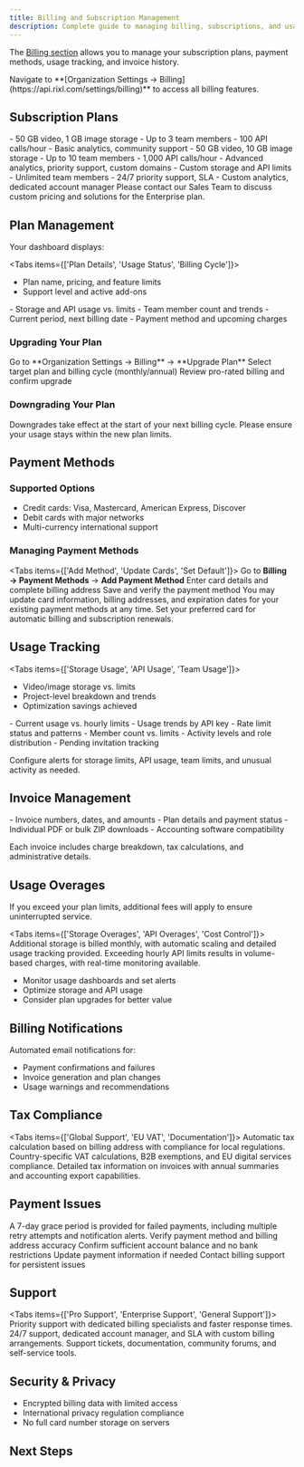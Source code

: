 ```yaml
---
title: Billing and Subscription Management
description: Complete guide to managing billing, subscriptions, and usage in RIXL
---
```



The [Billing section](https://api.rixl.com/settings/billing) allows you to manage your subscription plans, payment methods, usage tracking, and invoice history.

<Callout type="info">
Navigate to **[Organization Settings → Billing](https://api.rixl.com/settings/billing)** to access all billing features.
</Callout>

## Subscription Plans

<Cards>
  <Card title="Free Plan - $0/month" description="Perfect for side projects and small teams">
    - 50 GB video, 1 GB image storage
    - Up to 3 team members
    - 100 API calls/hour
    - Basic analytics, community support
  </Card>
  
  <Card title="Pro Plan - $49/month" description="For professionals and growing teams">
    - 50 GB video, 10 GB image storage
    - Up to 10 team members
    - 1,000 API calls/hour
    - Advanced analytics, priority support, custom domains
  </Card>
  
  <Card title="Enterprise Plan - $229/month" description="For large organizations">
    - Custom storage and API limits
    - Unlimited team members
    - 24/7 priority support, SLA
    - Custom analytics, dedicated account manager
  </Card>
</Cards>

<Callout type="tip">
Please contact our Sales Team to discuss custom pricing and solutions for the Enterprise plan.
</Callout>

## Plan Management

Your dashboard displays:

<Tabs items={['Plan Details', 'Usage Status', 'Billing Cycle']}>
<Tab value="Plan Details">
- Plan name, pricing, and feature limits
- Support level and active add-ons
</Tab>
<Tab value="Usage Status">
- Storage and API usage vs. limits
- Team member count and trends
</Tab>
<Tab value="Billing Cycle">
- Current period, next billing date
- Payment method and upcoming charges
</Tab>
</Tabs>

### Upgrading Your Plan

<Steps>
<Step>Go to **Organization Settings → Billing** → **Upgrade Plan**</Step>
<Step>Select target plan and billing cycle (monthly/annual)</Step>
<Step>Review pro-rated billing and confirm upgrade</Step>
</Steps>

### Downgrading Your Plan

<Callout type="warning">
Downgrades take effect at the start of your next billing cycle. Please ensure your usage stays within the new plan limits.
</Callout>

## Payment Methods

### Supported Options
- Credit cards: Visa, Mastercard, American Express, Discover
- Debit cards with major networks
- Multi-currency international support

### Managing Payment Methods

<Tabs items={['Add Method', 'Update Cards', 'Set Default']}>
<Tab value="Add Method">
<Steps>
<Step>Go to **Billing → Payment Methods** → **Add Payment Method**</Step>
<Step>Enter card details and complete billing address</Step>
<Step>Save and verify the payment method</Step>
</Steps>
</Tab>
<Tab value="Update Cards">
You may update card information, billing addresses, and expiration dates for your existing payment methods at any time.
</Tab>
<Tab value="Set Default">
Set your preferred card for automatic billing and subscription renewals.
</Tab>
</Tabs>

## Usage Tracking

<Tabs items={['Storage Usage', 'API Usage', 'Team Usage']}>
<Tab value="Storage Usage">
- Video/image storage vs. limits
- Project-level breakdown and trends
- Optimization savings achieved
</Tab>
<Tab value="API Usage">
- Current usage vs. hourly limits
- Usage trends by API key
- Rate limit status and patterns
</Tab>
<Tab value="Team Usage">
- Member count vs. limits
- Activity levels and role distribution
- Pending invitation tracking
</Tab>
</Tabs>

Configure alerts for storage limits, API usage, team limits, and unusual activity as needed.

## Invoice Management

<Cards>
  <Card title="Invoice History" description="Access all billing records">
    - Invoice numbers, dates, and amounts
    - Plan details and payment status
  </Card>
  <Card title="Download Options" description="Flexible export options">
    - Individual PDF or bulk ZIP downloads
    - Accounting software compatibility
  </Card>
</Cards>

Each invoice includes charge breakdown, tax calculations, and administrative details.

## Usage Overages

<Callout type="warning">
If you exceed your plan limits, additional fees will apply to ensure uninterrupted service.
</Callout>

<Tabs items={['Storage Overages', 'API Overages', 'Cost Control']}>
<Tab value="Storage Overages">
Additional storage is billed monthly, with automatic scaling and detailed usage tracking provided.
</Tab>
<Tab value="API Overages">
Exceeding hourly API limits results in volume-based charges, with real-time monitoring available.
</Tab>
<Tab value="Cost Control">
- Monitor usage dashboards and set alerts
- Optimize storage and API usage
- Consider plan upgrades for better value
</Tab>
</Tabs>

## Billing Notifications

Automated email notifications for:
- Payment confirmations and failures
- Invoice generation and plan changes
- Usage warnings and recommendations

## Tax Compliance

<Tabs items={['Global Support', 'EU VAT', 'Documentation']}>
<Tab value="Global Support">
Automatic tax calculation based on billing address with compliance for local regulations.
</Tab>
<Tab value="EU VAT">
Country-specific VAT calculations, B2B exemptions, and EU digital services compliance.
</Tab>
<Tab value="Documentation">
Detailed tax information on invoices with annual summaries and accounting export capabilities.
</Tab>
</Tabs>

## Payment Issues

<Callout type="info">
A 7-day grace period is provided for failed payments, including multiple retry attempts and notification alerts.
</Callout>

<Steps>
<Step>Verify payment method and billing address accuracy</Step>
<Step>Confirm sufficient account balance and no bank restrictions</Step>
<Step>Update payment information if needed</Step>
<Step>Contact billing support for persistent issues</Step>
</Steps>

## Support

<Tabs items={['Pro Support', 'Enterprise Support', 'General Support']}>
<Tab value="Pro Support">
Priority support with dedicated billing specialists and faster response times.
</Tab>
<Tab value="Enterprise Support">
24/7 support, dedicated account manager, and SLA with custom billing arrangements.
</Tab>
<Tab value="General Support">
Support tickets, documentation, community forums, and self-service tools.
</Tab>
</Tabs>

## Security & Privacy

- Encrypted billing data with limited access
- International privacy regulation compliance
- No full card number storage on servers

## Next Steps

<Cards>
  <Card 
    title="Team Management" 
    description="Learn how to effectively manage team members and permissions"
    href="/docs/dashboard/team-management"
  />
  <Card 
    title="Usage Optimization" 
    description="Discover strategies to optimize your resource usage and costs"
    href="/docs/platform/optimization"
  />
  <Card 
    title="Security Features" 
    description="Review comprehensive security features and best practices"
    href="/docs/security"
  />
</Cards>